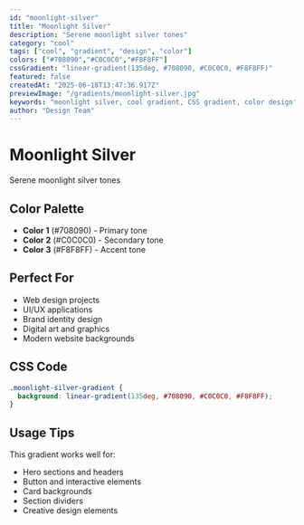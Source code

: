 ```yaml
---
id: "moonlight-silver"
title: "Moonlight Silver"
description: "Serene moonlight silver tones"
category: "cool"
tags: ["cool", "gradient", "design", "color"]
colors: ["#708090","#C0C0C0","#F8F8FF"]
cssGradient: "linear-gradient(135deg, #708090, #C0C0C0, #F8F8FF)"
featured: false
createdAt: "2025-06-18T13:47:36.917Z"
previewImage: "/gradients/moonlight-silver.jpg"
keywords: "moonlight silver, cool gradient, CSS gradient, color design"
author: "Design Team"
---
```


# Moonlight Silver

Serene moonlight silver tones

## Color Palette

- **Color 1** (#708090) - Primary tone
- **Color 2** (#C0C0C0) - Secondary tone
- **Color 3** (#F8F8FF) - Accent tone

## Perfect For

- Web design projects
- UI/UX applications
- Brand identity design
- Digital art and graphics
- Modern website backgrounds

## CSS Code

```css
.moonlight-silver-gradient {
  background: linear-gradient(135deg, #708090, #C0C0C0, #F8F8FF);
}
```

## Usage Tips

This gradient works well for:
- Hero sections and headers
- Button and interactive elements
- Card backgrounds
- Section dividers
- Creative design elements
